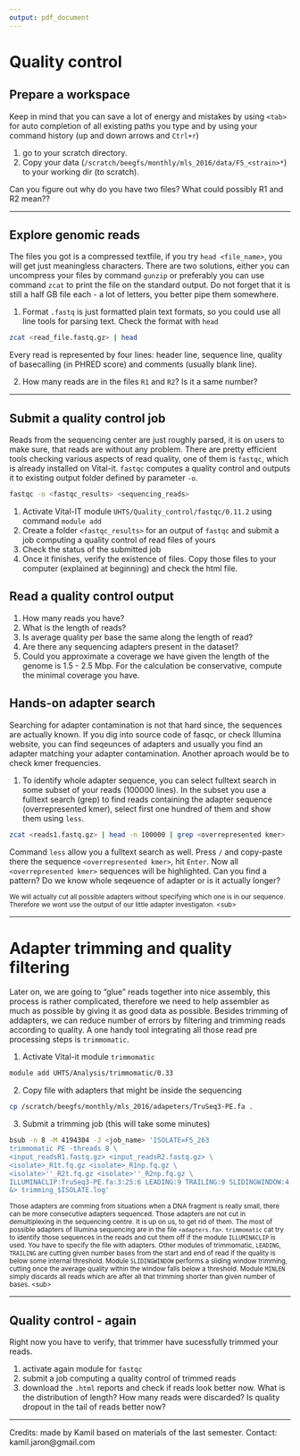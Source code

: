 ```yaml
---
output: pdf_document
---
```


# Quality control

## Prepare a workspace

Keep in mind that you can save a lot of energy and mistakes by using `<tab>` for auto completion of all existing paths you type and by using your command history (up and down arrows and `Ctrl+r`)

1. go to your scratch directory.
2. Copy your data (`/scratch/beegfs/monthly/mls_2016/data/F5_<strain>*`) to your working dir (to scratch).

Can you figure out why do you have two files? What could possibly R1 and R2 mean??

***

## Explore genomic reads

The files you got is a compressed textfile, if you try `head <file_name>`, you will get just meaningless characters. There are two solutions, either you can uncompress your files by command `gunzip` or preferably you can use command `zcat` to print the file on the standard output. Do not forget that it is still a half GB file each - a lot of letters, you better pipe them somewhere.

1. Format `.fastq` is just formatted plain text formats, so you could use all line tools for parsing text. Check the format with `head`

```bash
zcat <read_file.fastq.gz> | head
```

Every read is represented by four lines: header line, sequence line, quality of basecalling (in PHRED score) and comments (usually blank line).

2. How many reads are in the files `R1` and `R2`? Is it a same number?

***

## Submit a quality control job

Reads from the sequencing center are just roughly parsed, it is on users to make sure, that reads are without any problem. There are pretty efficient tools checking various aspects of read quality, one of them is `fastqc`, which is already installed on Vital-it. `fastqc` computes a quality control and outputs it to existing output folder defined by parameter `-o`. 

```bash
fastqc -o <fastqc_results> <sequencing_reads>
```

1. Activate Vital-IT module `UHTS/Quality_control/fastqc/0.11.2` using command `module add`
2. Create a folder `<fastqc_results>` for an output of `fastqc` and submit a job computing a quality control of read files of yours
3. Check the status of the submitted job
4. Once it finishes, verify the existence of files. Copy those files to your computer (explained at beginning) and check the html file.

## Read a quality control output

1. How many reads you have?
2. What is the length of reads?
3. Is average quality per base the same along the length of read?
4. Are there any sequencing adapters present in the dataset?
5. Could you approximate a coverage we have given the length of the genome is 1.5 - 2.5 Mbp. For the calculation be conservative, compute the minimal coverage you have.

## Hands-on adapter search

Searching for adapter contamination is not that hard since, the sequences are actually known. If you dig into source code of fasqc, or check Illumina website, you can find seqeunces of adapters and usually you find an adapter matching your adapter contamination. Another aproach would be to check kmer frequencies.

1. To identify whole adapter sequence, you can select fulltext search in some subset of your reads (100000 lines). In the subset you use a fulltext search (grep) to find reads containing the adapter sequence (overrepresented kmer), select first one hundred of them and show them using `less`.

```bash
zcat <reads1.fastq.gz> | head -n 100000 | grep <overrepresented kmer> | head -n 100 | less
```

Command `less` allow you a fulltext search as well. Press `/` and copy-paste there the sequence `<overrepresented kmer>`, hit `Enter`. Now all `<overrepresented kmer>` sequences will be highlighted. Can you find a pattern? Do we know whole seqeuence of adapter or is it actually longer?

<sub>
We will actually cut all possible adapters without specifying which one is in our sequence. Therefore we wont use the output of our little adapter investigaton. 
<sub\>

***

# Adapter trimming and quality filtering

Later on, we are going to "glue" reads together into nice assembly, this process is rather complicated, therefore we need to help assembler as much as possible by giving it as good data as possible. Besides trimming of addapters, we can reduce number of errors by filtering and trimming reads according to quality. A one handy tool integrating all those read pre processing steps is `trimmomatic`.

1. Activate Vital-it module `trimmomatic`

```bash
module add UHTS/Analysis/trimmomatic/0.33
```

2. Copy file with adapters that might be inside the sequencing

```bash
cp /scratch/beegfs/monthly/mls_2016/adapeters/TruSeq3-PE.fa .
```

3. Submit a trimming job (this will take some minutes)

```bash
bsub -n 8 -M 4194304 -J <job_name> 'ISOLATE=F5_263
trimmomatic PE -threads 8 \
<input_readsR1.fastq.gz> <input_readsR2.fastq.gz> \
<isolate>_R1t.fq.gz <isolate>_R1np.fq.gz \
<isolate>''_R2t.fq.gz <isolate>''_R2np.fq.gz \
ILLUMINACLIP:TruSeq3-PE.fa:3:25:6 LEADING:9 TRAILING:9 SLIDINGWINDOW:4:15 MINLEN:60 \
&> trimming_$ISOLATE.log'
```

<sub>
Those adapters are comming from situations when a DNA fragment is really small, there can be more consecutive adapters sequenced. Those adapters are not cut in demultiplexing in the sequencing centre. It is up on us, to get rid of them. The most of possible adapters of Illumina sequencing are in the file `<adapters.fa>`. `trimmomatic` cat try to identify those sequences in the reads and cut them off if the module `ILLUMINACLIP` is used. You have to specify the file with adapters. Other modules of trimmomatic, `LEADING`, `TRAILING` are cutting given number bases from the start and end of read if the quality is below some internal threshold. Module `SLIDINGWINDOW` performs a sliding window trimming, cutting once the average quality within the window falls below a threshold. Module `MINLEN` simply discards all reads which are after all that trimming shorter than given number of bases.
<sub\>

***

## Quality control - again

Right now you have to verify, that trimmer have sucessfully trimmed your reads. 

1. activate again module for `fastqc`
2. submit a job computing a quality control of trimmed reads
3. download the `.html` reports and check if reads look better now. What is the distribution of length? How many reads were discarded? Is quality dropout in the tail of reads better now?


***


Credits: made by Kamil based on materials of the last semester. Contact: kamil.jaron@gmail.com
